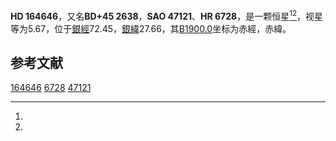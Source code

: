 {{Starbox begin
| name = HD 164646
}}
{{Starbox observe
| epoch = [[J2000.0|J2000.0]]
| constell = {{星座名待查}}<ref name=SIMBAD>{{cite web
 | url=http://simbad.u-strasbg.fr/simbad/sim-id?Ident=HR+6728
 | title=Pulsating variable Star
 | publisher=Centre de Données astronomiques de Strasbourg
 | work=SIMBAD
 | accessdate=2012-07-13
 | archive-date=2016-03-15
 | archive-url=https://web.archive.org/web/20160315124304/http://simbad.u-strasbg.fr/simbad/sim-id?Ident=HR+6728
 | dead-url=no
 }}</ref><ref name=DATA>{{cite web
 | url=http://vizier.u-strasbg.fr/viz-bin/VizieR-5?-out.add=.&-source=5050&-corr=PK=HR&-out.max=9999&HR=6728
 | title=VizieR Detailed Page
 | accessdate=2012-07-13
 | archive-date=2019-02-16
 | archive-url=https://web.archive.org/web/20190216091426/http://vizier.u-strasbg.fr/viz-bin/VizieR-5?-out.add=.&-source=5050&-corr=PK=HR&-out.max=9999&HR=6728
 | dead-url=no
 }}</ref>
| 星官 = 
| ra = {{RA|17|59|56.2}}<ref name=SIMBAD /><ref name=DATA />
| dec = {{DEC|+45|30|5}}<ref name=SIMBAD /><ref name=DATA />
| appmag_v = 5.67<ref name=SIMBAD /><ref name=DATA />
}}
{{Starbox character
| class = M0IIIab<ref name=SIMBAD /><ref name=DATA />
| b-v = 1.57<ref name=SIMBAD /><ref name=DATA />
| u-b = 1.91<ref name=SIMBAD /><ref name=DATA />
| r-i = <ref name=SIMBAD /><ref name=DATA />
| variable = 
}}
{{Starbox astrometry
| radial_v = 1.91
| prop_mo_ra = -10
| parallax = 0.026
| p_error = 
}}
{{Starbox catalog
| names =BD+45 2638，[[SAO星表|SAO]] 47121，[[HD星表|HD]] 164646，[[HR星表|HR]] 6728}}
{{Starbox reference |Simbad=HR+6728}}
{{Starbox end}}

'''HD 164646'''，又名'''BD+45 2638'''，'''SAO 47121'''、'''HR 6728'''，是一颗恒星<ref name=SIMBAD /><ref name=DATA />，视星等为5.67，位于[[銀道座標系|銀經]]72.45，[[銀道座標系|銀緯]]27.66，其[[B1900.0|B1900.0]]坐标为赤經{{RA|17|57|4.8}}，赤緯{{DEC|+45|27.66|21}}。

== 参考文献 ==
{{reflist}}

{{star-stub}}

[[Category:HD和HDE天體|164646]]
[[Category:HR天體|6728]]
[[Category:SAO天體|47121]]